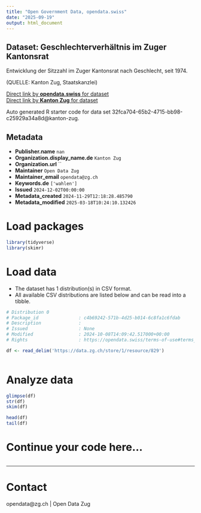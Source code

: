 ```yaml
---
title: "Open Government Data, opendata.swiss"
date: "2025-09-19"
output: html_document
---
```


## Dataset: Geschlechterverhältnis im Zuger Kantonsrat

Entwicklung der Sitzzahl im Zuger Kantonsrat nach Geschlecht, seit 1974.

(QUELLE: Kanton Zug, Staatskanzlei)

[Direct link by **opendata.swiss** for dataset](https://opendata.swiss/de/dataset/geschlechterverhaltnis-im-zuger-kantonsrat)<br>
[Direct link by **Kanton Zug** for dataset](https://www.zg.ch/behoerden/gesundheitsdirektion/statistikfachstelle/themen/17-politik)

Auto generated R starter code for data set 32fca704-65b2-4715-bb98-c25929a34a8d@kanton-zug.

## Metadata

- **Publisher.name** `nan`
- **Organization.display_name.de** `Kanton Zug`
- **Organization.url** ``
- **Maintainer** `Open Data Zug`
- **Maintainer_email** `opendata@zg.ch`
- **Keywords.de** `['wahlen']`
- **Issued** `2024-12-02T00:00:00`
- **Metadata_created** `2024-11-29T12:18:28.485790`
- **Metadata_modified** `2025-03-18T10:24:10.132426`


# Load packages

```r

library(tidyverse)
library(skimr)

```

# Load data

-   The dataset has 1 distribution(s) in CSV format.
-   All available CSV distributions are listed below and can be read into a tibble.

```r

# Distribution 0
# Package_id               : c4b69242-571b-4d25-b014-6c8fa1c6fdab
# Description              : 
# Issued                   : None
# Modified                 : 2024-10-08T14:09:42.517000+00:00
# Rights                   : https://opendata.swiss/terms-of-use#terms_open

df <- read_delim('https://data.zg.ch/store/1/resource/829')



```

# Analyze data

```r

glimpse(df)
str(df)
skim(df)

head(df)
tail(df)

```

# Continue your code here...

```r

```

------------------------------------------------------------------------

# Contact

opendata@zg.ch | Open Data Zug
